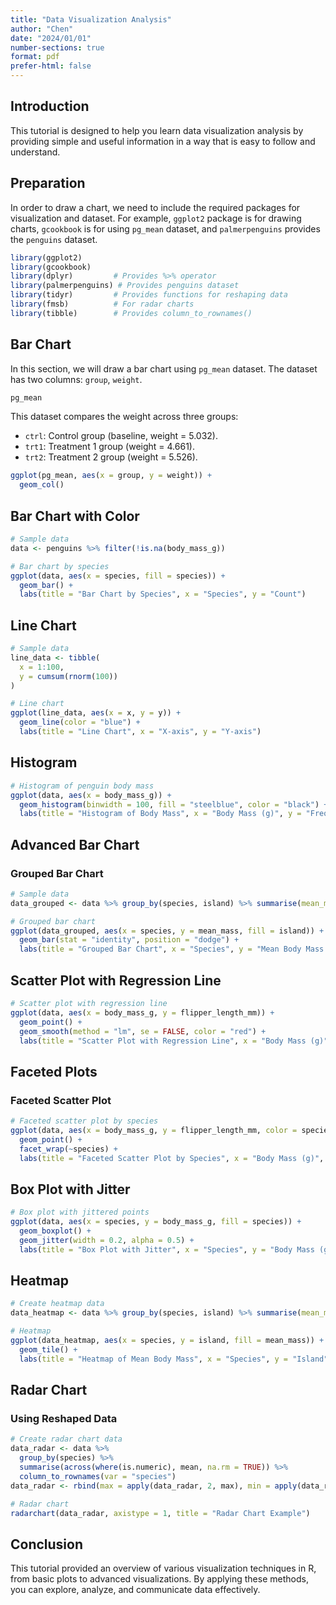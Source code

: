```yaml
---
title: "Data Visualization Analysis"
author: "Chen"
date: "2024/01/01"
number-sections: true
format: pdf
prefer-html: false
---
```


## Introduction

This tutorial is designed to help you learn data visualization analysis by providing simple and useful information in a way that is easy to follow and understand.

## Preparation

In order to draw a chart, we need to include the required packages for visualization and dataset. For example, `ggplot2` package is for drawing charts, `gcookbook` is for using `pg_mean` dataset, and `palmerpenguins` provides the `penguins` dataset.

```r
library(ggplot2)
library(gcookbook)
library(dplyr)         # Provides %>% operator
library(palmerpenguins) # Provides penguins dataset
library(tidyr)         # Provides functions for reshaping data
library(fmsb)          # For radar charts
library(tibble)        # Provides column_to_rownames()
```

## Bar Chart

In this section, we will draw a bar chart using `pg_mean` dataset. The dataset has two columns: `group`, `weight`.

```r
pg_mean
```

This dataset compares the weight across three groups:

- `ctrl`: Control group (baseline, weight = 5.032).
- `trt1`: Treatment 1 group (weight = 4.661).
- `trt2`: Treatment 2 group (weight = 5.526).

```r
ggplot(pg_mean, aes(x = group, y = weight)) +
  geom_col()
```

## Bar Chart with Color

```r
# Sample data
data <- penguins %>% filter(!is.na(body_mass_g))

# Bar chart by species
ggplot(data, aes(x = species, fill = species)) +
  geom_bar() +
  labs(title = "Bar Chart by Species", x = "Species", y = "Count")
```

## Line Chart

```r
# Sample data
line_data <- tibble(
  x = 1:100,
  y = cumsum(rnorm(100))
)

# Line chart
ggplot(line_data, aes(x = x, y = y)) +
  geom_line(color = "blue") +
  labs(title = "Line Chart", x = "X-axis", y = "Y-axis")
```

## Histogram

```r
# Histogram of penguin body mass
ggplot(data, aes(x = body_mass_g)) +
  geom_histogram(binwidth = 100, fill = "steelblue", color = "black") +
  labs(title = "Histogram of Body Mass", x = "Body Mass (g)", y = "Frequency")
```

## Advanced Bar Chart

### Grouped Bar Chart

```r
# Sample data
data_grouped <- data %>% group_by(species, island) %>% summarise(mean_mass = mean(body_mass_g, na.rm = TRUE))

# Grouped bar chart
ggplot(data_grouped, aes(x = species, y = mean_mass, fill = island)) +
  geom_bar(stat = "identity", position = "dodge") +
  labs(title = "Grouped Bar Chart", x = "Species", y = "Mean Body Mass (g)")
```

## Scatter Plot with Regression Line

```r
# Scatter plot with regression line
ggplot(data, aes(x = body_mass_g, y = flipper_length_mm)) +
  geom_point() +
  geom_smooth(method = "lm", se = FALSE, color = "red") +
  labs(title = "Scatter Plot with Regression Line", x = "Body Mass (g)", y = "Flipper Length (mm)")
```

## Faceted Plots

### Faceted Scatter Plot

```r
# Faceted scatter plot by species
ggplot(data, aes(x = body_mass_g, y = flipper_length_mm, color = species)) +
  geom_point() +
  facet_wrap(~species) +
  labs(title = "Faceted Scatter Plot by Species", x = "Body Mass (g)", y = "Flipper Length (mm)")
```

## Box Plot with Jitter

```r
# Box plot with jittered points
ggplot(data, aes(x = species, y = body_mass_g, fill = species)) +
  geom_boxplot() +
  geom_jitter(width = 0.2, alpha = 0.5) +
  labs(title = "Box Plot with Jitter", x = "Species", y = "Body Mass (g)")
```

## Heatmap

```r
# Create heatmap data
data_heatmap <- data %>% group_by(species, island) %>% summarise(mean_mass = mean(body_mass_g, na.rm = TRUE))

# Heatmap
ggplot(data_heatmap, aes(x = species, y = island, fill = mean_mass)) +
  geom_tile() +
  labs(title = "Heatmap of Mean Body Mass", x = "Species", y = "Island")
```

## Radar Chart

### Using Reshaped Data

```r
# Create radar chart data
data_radar <- data %>%
  group_by(species) %>%
  summarise(across(where(is.numeric), mean, na.rm = TRUE)) %>%
  column_to_rownames(var = "species")
data_radar <- rbind(max = apply(data_radar, 2, max), min = apply(data_radar, 2, min), data_radar)

# Radar chart
radarchart(data_radar, axistype = 1, title = "Radar Chart Example")
```

## Conclusion

This tutorial provided an overview of various visualization techniques in R, from basic plots to advanced visualizations. By applying these methods, you can explore, analyze, and communicate data effectively.
